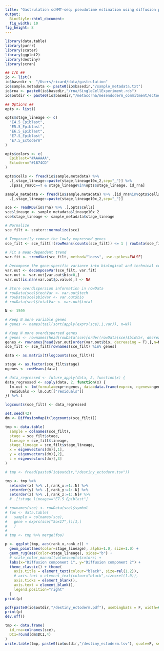 ```yaml
---
title: "Gastrulation scNMT-seq: pseudotime estimation using diffusion pseudotime"
output: 
  BiocStyle::html_document: 
  fig_width: 10
fig_height: 8
---
```


```r
library(data.table)
library(purrr)
library(scater)
library(ggplot2)
library(destiny)
library(scran)
```

```r

## I/O ##
io <- list()
io$basedir <- "/Users/ricard/data/gastrulation"
io$sample.metadata <- paste0(io$basedir,"/sample_metadata.txt")
io$rna <- paste0(io$basedir,"/rna/SingleCellExperiment.rds")
io$outdir <- paste0(io$basedir,"/metaccrna/mesendoderm_commitment/ectoderm")

## Options ##
opts <- list()

opts$stage_lineage <- c(
  "E4.5_Epiblast",
  "E5.5_Epiblast",
  "E6.5_Epiblast",
  "E7.5_Epiblast",
  "E7.5_Ectoderm"
)

opts$colors <- c(
  Epiblast="#AAAAAA",
  Ectoderm="#1874CD"
)

opts$cells <- fread(io$sample.metadata) %>% 
  .[,stage_lineage:=paste(stage,lineage10x_2,sep="_")] %>% 
  .[pass_rnaQC==T & stage_lineage%in%opts$stage_lineage, id_rna]
```

```r
sample_metadata <- fread(io$sample.metadata) %>% .[id_rna%in%opts$cells] %>%
  .[,stage_lineage:=paste(stage,lineage10x_2,sep="_")]
```

```r
sce <- readRDS(io$rna) %>% .[,opts$cells]
sce$lineage <- sample_metadata$lineage10x_2
sce$stage_lineage <- sample_metadata$stage_lineage
```

<!-- Identify highly variable genes -->
```r
# Normalize
sce_filt <- scater::normalize(sce)

# Temporarily remove the lowly expressed genes
sce_filt <- sce_filt[!(rowMeans(counts(sce_filt)) <= 1 | rowData(sce_filt)$pct_dropout_by_counts > 90),]
  
# Fit a mean-dependent trend
var.fit <- trendVar(sce_filt, method="loess", use.spikes=FALSE)

# Decompose the gene-specific variance into biological and technical components
var.out <- decomposeVar(sce_filt, var.fit)
var.out <- var.out[var.out$bio>0,]
var.out[is.nan(var.out$p.value),] <- NA

# Store overdispersion information in rowData
# rowData(sce)$techVar <- var.out$tech
# rowData(sce)$bioVar <- var.out$bio
# rowData(sce)$totalVar <- var.out$total

```

<!-- Filter expression data -->
```r
N <- 1500

# Keep N more variable genes
# genes <- names(tail(sort(apply(exprs(sce),1,var)), n=N))

# Keep N more overdispersed genes
# genes <- rownames(head(rowData(sce)[order(rowData(sce)$bioVar, decreasing = T),],n=N))
genes <- rownames(head(var.out[order(var.out$bio, decreasing = T),],n=N))
sce_filt <- sce_filt[rownames(sce_filt) %in% genes]
```

<!-- Regress out covariates -->
```r
data <- as.matrix(t(logcounts(sce_filt)))

stage <- as.factor(sce_filt$stage)
ngenes <- rowMeans(data)

# data_regressed <- future_apply(data, 2, function(x) {
data_regressed <- apply(data, 2, function(x) {
  lm.out <- lm(formula=expr~ngenes, data=data.frame(expr=x, ngenes=ngenes));
  residuals <- lm.out[["residuals"]]
}) %>% t

logcounts(sce_filt) <- data_regressed
```

<!-- Fit DiffusionMap -->
```r
set.seed(42)
dm <- DiffusionMap(t(logcounts(sce_filt)))
```

```r
tmp <- data.table(
  sample = colnames(sce_filt),
  stage = sce_filt$stage,
  lineage = sce_filt$lineage,
  stage_lineage = sce_filt$stage_lineage,
  x = eigenvectors(dm)[,1],
  y = eigenvectors(dm)[,2],
  z = eigenvectors(dm)[,3]
)
```

<!-- Load pre-computed pseudotime -->
```r
# tmp <- fread(paste0(io$outdir,"/destiny_ectoderm.tsv"))
```

<!-- Calculate ranks -->
```r
tmp <- tmp %>% 
  setorder(x) %>% .[,rank_x:=1:.N] %>%
  setorder(y) %>% .[,rank_y:=1:.N] %>%
  setorder(z) %>% .[,rank_z:=1:.N]# %>%
  # .[!stage_lineage=="E7.5_Epiblast"]
```

```r
# rownames(sce) <- rowData(sce)$symbol
# foo <- data.table(
#   sample = colnames(sce),
#   gene = exprs(sce["Sox17",])[1,]
#   )
# 
# tmp <- tmp %>% merge(foo)
```

<!-- Scatter plot of pairs of diffusion components -->
```r
p <- ggplot(tmp, aes(rank_x,rank_z)) +
  geom_point(aes(color=stage_lineage), alpha=1.0, size=1.0) +
  geom_rug(aes(color=stage_lineage), sides="b") + 
  # scale_color_manual(values=opts$colors) +
  labs(x="Diffusion component 1", y="Diffusion component 2") +
  theme_classic() + theme(
    axis.title = element_text(colour="black", size=rel(1.2)),
    # axis.text = element_text(colour="black",size=rel(1.0)),
    axis.ticks = element_blank(),
    axis.text = element_blank(),
    legend.position="right"
  )
print(p)

pdf(paste0(io$outdir,"/destiny_ectoderm.pdf"), useDingbats = F, width=6.75, height=4.25)
print(p)
dev.off()
```

<!-- Save results -->
```r
tmp <- data.frame(
  id_rna=colnames(sce), 
  DC1=round(dm$DC1,4)
)
write.table(tmp, paste0(io$outdir,"/destiny_ectoderm.tsv"), quote=F, sep="\t", row.names = F, col.names = T)
```
